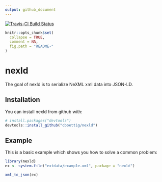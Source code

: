 ```yaml
---
output: github_document
---
```


[![Travis-CI Build Status](https://travis-ci.org/cboettig/nexld.svg?branch=master)](https://travis-ci.org/cboettig/nexld)

<!-- README.md is generated from README.Rmd. Please edit that file -->

```r
knitr::opts_chunk$set(
  collapse = TRUE,
  comment = NA,
  fig.path = "README-"
)
```

# nexld

The goal of nexld is to serialize NeXML xml data into JSON-LD.

## Installation

You can install nexld from github with:

```r
# install.packages("devtools")
devtools::install_github("cboettig/nexld")
```

## Example

This is a basic example which shows you how to solve a common problem:

```r
library(nexld)
ex <- system.file("extdata/example.xml", package = "nexld")

xml_to_json(ex)
```
